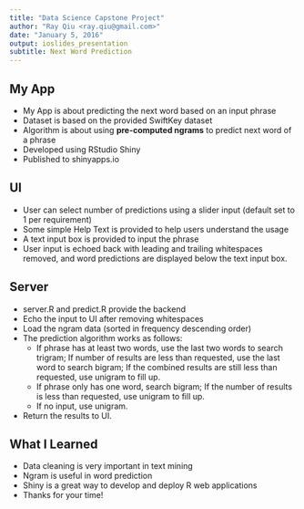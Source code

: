 ```yaml
---
title: "Data Science Capstone Project"
author: "Ray Qiu <ray.qiu@gmail.com>"
date: "January 5, 2016"
output: ioslides_presentation
subtitle: Next Word Prediction
---
```


## My App

- My App is about predicting the next word based on an input phrase
- Dataset is based on the provided SwiftKey dataset
- Algorithm is about using **pre-computed ngrams** to predict next word of a phrase
- Developed using RStudio Shiny
- Published to shinyapps.io

## UI

- User can select number of predictions using a slider input (default set to 1 per requirement)
- Some simple Help Text is provided to help users understand the usage
- A text input box is provided to input the phrase
- User input is echoed back with leading and trailing whitespaces removed, and word predictions are displayed below the text input box.

## Server

- server.R and predict.R provide the backend
- Echo the input to UI after removing whitespaces
- Load the ngram data (sorted in frequency descending order)
- The prediction algorithm works as follows:
    * If phrase has at least two words, use the last two words to search trigram; If number of results are less than requested, use the last word to search bigram; If the combined results are still less than requested, use unigram to fill up.
    * If phrase only has one word, search bigram; If the number of results is less than requested, use unigram to fill up.
    * If no input, use unigram.
- Return the results to UI.


## What I Learned

- Data cleaning is very important in text mining
- Ngram is useful in word prediction
- Shiny is a great way to develop and deploy R web applications
- Thanks for your time!
